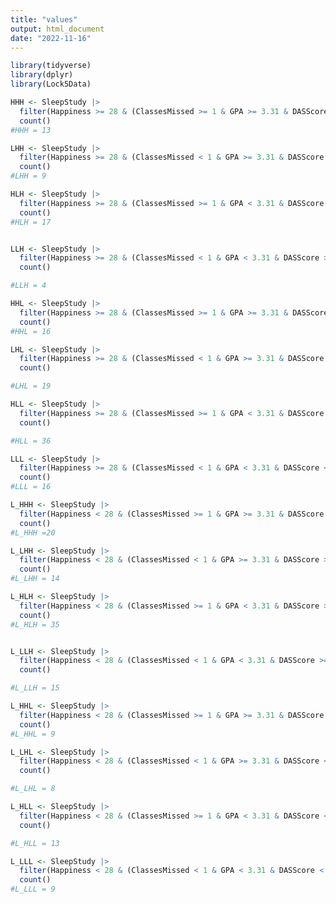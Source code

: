 ```yaml
---
title: "values"
output: html_document
date: "2022-11-16"
---
```


```r
library(tidyverse)
library(dplyr)
library(Lock5Data)
```

``` r
HHH <- SleepStudy |> 
  filter(Happiness >= 28 & (ClassesMissed >= 1 & GPA >= 3.31 & DASScore >= 16) ) |>
  count()
#HHH = 13

LHH <- SleepStudy |> 
  filter(Happiness >= 28 & (ClassesMissed < 1 & GPA >= 3.31 & DASScore >= 16) ) |>
  count()
#LHH = 9

HLH <- SleepStudy |> 
  filter(Happiness >= 28 & (ClassesMissed >= 1 & GPA < 3.31 & DASScore >= 16) ) |>
  count()
#HLH = 17


LLH <- SleepStudy |> 
  filter(Happiness >= 28 & (ClassesMissed < 1 & GPA < 3.31 & DASScore >= 16) ) |>
  count()

#LLH = 4

HHL <- SleepStudy |> 
  filter(Happiness >= 28 & (ClassesMissed >= 1 & GPA >= 3.31 & DASScore < 16) ) |>
  count()
#HHL = 16

LHL <- SleepStudy |> 
  filter(Happiness >= 28 & (ClassesMissed < 1 & GPA >= 3.31 & DASScore < 16) ) |>
  count()

#LHL = 19

HLL <- SleepStudy |> 
  filter(Happiness >= 28 & (ClassesMissed >= 1 & GPA < 3.31 & DASScore < 16) ) |>
  count()

#HLL = 36

LLL <- SleepStudy |> 
  filter(Happiness >= 28 & (ClassesMissed < 1 & GPA < 3.31 & DASScore < 16) ) |>
  count()
#LLL = 16

```

``` r
L_HHH <- SleepStudy |> 
  filter(Happiness < 28 & (ClassesMissed >= 1 & GPA >= 3.31 & DASScore >= 16) ) |>
  count()
#L_HHH =20

L_LHH <- SleepStudy |> 
  filter(Happiness < 28 & (ClassesMissed < 1 & GPA >= 3.31 & DASScore >= 16) ) |>
  count()
#L_LHH = 14

L_HLH <- SleepStudy |> 
  filter(Happiness < 28 & (ClassesMissed >= 1 & GPA < 3.31 & DASScore >= 16) ) |>
  count()
#L_HLH = 35


L_LLH <- SleepStudy |> 
  filter(Happiness < 28 & (ClassesMissed < 1 & GPA < 3.31 & DASScore >= 16) ) |>
  count()

#L_LLH = 15

L_HHL <- SleepStudy |> 
  filter(Happiness < 28 & (ClassesMissed >= 1 & GPA >= 3.31 & DASScore < 16) ) |>
  count()
#L_HHL = 9

L_LHL <- SleepStudy |> 
  filter(Happiness < 28 & (ClassesMissed < 1 & GPA >= 3.31 & DASScore < 16) ) |>
  count()

#L_LHL = 8 

L_HLL <- SleepStudy |> 
  filter(Happiness < 28 & (ClassesMissed >= 1 & GPA < 3.31 & DASScore < 16) ) |>
  count()

#L_HLL = 13

L_LLL <- SleepStudy |> 
  filter(Happiness < 28 & (ClassesMissed < 1 & GPA < 3.31 & DASScore < 16) ) |>
  count()
#L_LLL = 9

```